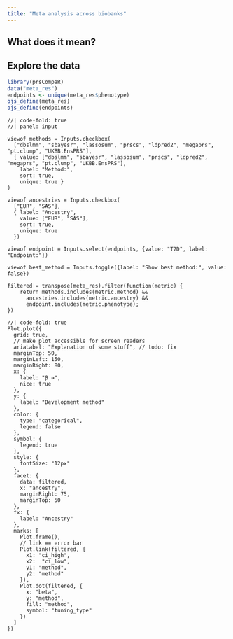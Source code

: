 ```yaml
---
title: "Meta analysis across biobanks"
---
```


## What does it mean?

## Explore the data

```r
library(prsCompaR)
data("meta_res")
endpoints <- unique(meta_res$phenotype)
ojs_define(meta_res)
ojs_define(endpoints)
```

```ojs
//| code-fold: true
//| panel: input

viewof methods = Inputs.checkbox(
  ["dbslmm", "sbayesr", "lassosum", "prscs", "ldpred2", "megaprs", "pt.clump", "UKBB.EnsPRS"],
  { value: ["dbslmm", "sbayesr", "lassosum", "prscs", "ldpred2", "megaprs", "pt.clump", "UKBB.EnsPRS"],
    label: "Method:",
    sort: true, 
    unique: true }
)

viewof ancestries = Inputs.checkbox(
  ["EUR", "SAS"],
  { label: "Ancestry",
    value: ["EUR", "SAS"],
    sort: true,
    unique: true
  })

viewof endpoint = Inputs.select(endpoints, {value: "T2D", label: "Endpoint:"})

viewof best_method = Inputs.toggle({label: "Show best method:", value: false})

filtered = transpose(meta_res).filter(function(metric) {
    return methods.includes(metric.method) && 
      ancestries.includes(metric.ancestry) && 
      endpoint.includes(metric.phenotype);
})
```

```ojs
//| code-fold: true
Plot.plot({
  grid: true,
  // make plot accessible for screen readers
  ariaLabel: "Explanation of some stuff", // todo: fix
  marginTop: 50,
  marginLeft: 150,
  marginRight: 80,
  x: {
    label: "β →",
    nice: true
  },
  y: {
    label: "Development method"
  },
  color: {
    type: "categorical",
    legend: false
  },
  symbol: {
    legend: true
  },
  style: {
    fontSize: "12px"
  },
  facet: {
    data: filtered, 
    x: "ancestry",
    marginRight: 75,
    marginTop: 50
  },
  fx: {
    label: "Ancestry"
  },
  marks: [
    Plot.frame(),
    // link == error bar
    Plot.link(filtered, {
      x1: "ci_high",
      x2:  "ci_low",
      y1: "method",
      y2: "method"
    }),
    Plot.dot(filtered, {
      x: "beta",
      y: "method",
      fill: "method",
      symbol: "tuning_type"
    })
  ]
})

```